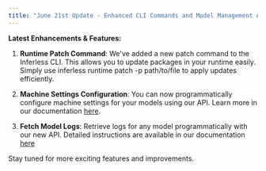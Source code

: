 ```yaml
---
title: "June 21st Update - Enhanced CLI Commands and Model Management APIs"
---
```


**Latest Enhancements & Features:**

1. **Runtime Patch Command**: We've added a new patch command to the Inferless CLI. This allows you to update packages in your runtime easily. Simply use inferless runtime patch -p path/to/file to apply updates efficiently.

2. **Machine Settings Configuration**: You can now programmatically configure machine settings for your models using our API. Learn more in our documentation [here](https://docs.inferless.com/api-reference/model-management-apis/model-settings-update).
3. **Fetch Model Logs**: Retrieve logs for any model programmatically with our new API.  Detailed instructions are available in our documentation [here](https://docs.inferless.com/api-reference/model-management-apis/model-logs-get)

Stay tuned for more exciting features and improvements.
